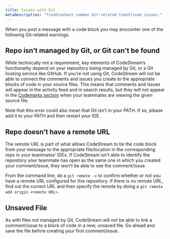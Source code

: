 ```yaml
---
title: Issues with Git
metaDescription: "Troubleshoot common Git-related CodeStream issues."
---
```


When you post a message with a code block you may encounter one of the following
Git-related warnings.

## Repo isn’t managed by Git, or Git can't be found

While technically not a requirement, key elements of CodeStream’s functionality
depend on your repository being managed by Git, or a Git hosting service like
GitHub. If you’re not using Git, CodeStream will not be able to connect the
comments and issues you create to the appropriate blocks of code in your source
files. This means that comments and issues will appear in the activity feed and
in search results, but they will not appear in the [Codemarks
section](../features/codemarks-section) when your teammates are viewing the
given source file.

Note that this error could also mean that Git isn’t in your PATH. If so, please
add it to your PATH and then restart your IDE.

## Repo doesn’t have a remote URL

The remote URL is part of what allows CodeStream to tie the code block from your
message to the appropriate file/location in the corresponding repo in your
teammates’ IDEs. If CodeStream isn't able to identify the repository your
teammate has open as the same one in which you created your comment/issue, they
won't be able to see the comment/issue.

From the command line, do a `git remote -v` to confirm whether or not you have a
remote URL configured for this repository. If there is no remote URL, find out
the correct URL and then specify the remote by doing a `git remote add origin <remote URL>`.

## Unsaved File

As with files not managed by Git, CodeStream will not be able to link a
comment/issue to a block of code in a new, unsaved file. Go ahead and save the
file before creating your first comment/issue.